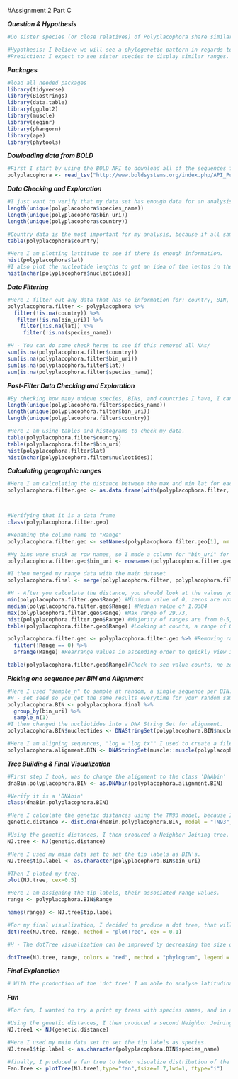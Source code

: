 #Assignment 2 Part C

___Question & Hypothesis___

```r
#Do sister species (or close relatives) of Polyplacophora share similar geographic (latitudinal) ranges?

#Hypothesis: I believe we will see a phylogenetic pattern in regards to latitudinal range. 
#Prediction: I expect to see sister species to display similar ranges.
```

___Packages___

```r
#load all needed packages
library(tidyverse)
library(Biostrings)
library(data.table)
library(ggplot2)
library(muscle)
library(seqinr)
library(phangorn)
library(ape)
library(phytools)
```

___Dowloading data from BOLD___

```r
#First I start by using the BOLD API to download all of the sequences for Polyplacophora, and select a portion of the available colums to ensure my work is not messy with unescesary data.
polyplacophora <- read_tsv("http://www.boldsystems.org/index.php/API_Public/combined?taxon=polyplacophora&format=tsv")[, c("processid", "recordID", "bin_uri", "order_name", "family_name", "genus_name", "species_name", "lat", "lon", "nucleotides", "markercode", "country")]
```

___Data Checking and Exploration___

```r
#I just want to verify that my data set has enough data for an analysis.
length(unique(polyplacophora$species_name))
length(unique(polyplacophora$bin_uri))
length(unique(polyplacophora$country))

#Country data is the most important for my analysis, because if all samples were from one location, we would have a poor quality data set in regards to latitude.
table(polyplacophora$country)

#Here I am plotting lattitude to see if there is enough information.
hist(polyplacophora$lat)
#I also plot the nucleotide lengths to get an idea of the lenths in the data set.
hist(nchar(polyplacophora$nucleotides))
```

___Data Filtering___

```r
#Here I filter out any data that has no information for: country, BIN, Latitude, and Species.
polyplacophora.filter <- polyplacophora %>%
  filter(!is.na(country)) %>%
   filter(!is.na(bin_uri)) %>%
    filter(!is.na(lat)) %>%
     filter(!is.na(species_name))

#H - You can do some check heres to see if this removed all NAs/
sum(is.na(polyplacophora.filter$country))
sum(is.na(polyplacophora.filter$bin_uri))
sum(is.na(polyplacophora.filter$lat))
sum(is.na(polyplacophora.filter$species_name))
```

___Post-Filter Data Checking and Exploration___

```r
#By checking how many unique species, BINs, and countries I have, I can make sure the data set is still of apropriate size.
length(unique(polyplacophora.filter$species_name))
length(unique(polyplacophora.filter$bin_uri))
length(unique(polyplacophora.filter$country))

#Here I am using tables and histograms to check my data.
table(polyplacophora.filter$country)
table(polyplacophora.filter$bin_uri)
hist(polyplacophora.filter$lat)
hist(nchar(polyplacophora.filter$nucleotides))

```

___Calculating geographic ranges___

```r
#Here I am calculating the distance between the max and min lat for each bin. therefore this can act as a "maximum latitudinal range" to use in analysis
polyplacophora.filter.geo <- as.data.frame(with(polyplacophora.filter, tapply(lat, list(bin_uri), function(x) max(x)-min(x))))



#Verifying that it is a data frame
class(polyplacophora.filter.geo)

#Renaming the column name to "Range"
polyplacophora.filter.geo <- setNames(polyplacophora.filter.geo[1], nm = "Range")

#My bins were stuck as row names, so I made a column for "bin_uri" for merging with the main dataset
polyplacophora.filter.geo$bin_uri <- rownames(polyplacophora.filter.geo)

#I then merged my range data with the main dataset
polyplacophora.final <- merge(polyplacophora.filter, polyplacophora.filter.geo, by = "bin_uri")

#H - After you calculate the distance, you should look at the values you obtained for maximum latiudinal range. You mainly want samples that have a range greater than 0 as this would indicate that there was a difference in the maximum and minimum range collected for that sample.
min(polyplacophora.filter.geo$Range) #Minimum value of 0, zeros are not what you want as this means
median(polyplacophora.filter.geo$Range) #Median value of 1.0384
max(polyplacophora.filter.geo$Range) #Max range of 29.73,
hist(polyplacophora.filter.geo$Range) #Majority of ranges are from 0-5, lets look at that further
table(polyplacophora.filter.geo$Range) #Looking at counts, a range of 0 is found 27 times, 

polyplacophora.filter.geo <- polyplacophora.filter.geo %>% #Removing ranges with values of 0, this will allow for your samples chosen to have range values of greater than 0, which will be more useful in comparison in your dot tree
  filter(!Range == 0) %>%
  arrange(Range) #Rearrange values in ascending order to quickly view if any zeros remain

table(polyplacophora.filter.geo$Range)#Check to see value counts, no zeros remain which is what we want
```

___Picking one sequence per BIN and Alignment___

```r
#Here I used "sample_n" to sample at random, a single sequence per BIN.
#H - set seed so you get the same results everytime for your random sampling so that your graphs 
polyplacophora.BIN <- polyplacophora.final %>%
  group_by(bin_uri) %>%
  sample_n(1)
#I then changed the nucliotides into a DNA String Set for alignment.
polyplacophora.BIN$nucleotides <- DNAStringSet(polyplacophora.BIN$nucleotides)

#Here I am aligning sequences, "log = "log.tx"" I used to create a file to check my alignment, and "verbose = TRUE" was used to print out all the process details on the log file.
polyplacophora.alignment.BIN <- DNAStringSet(muscle::muscle(polyplacophora.BIN$nucleotides, log = "log.tx", verbose = TRUE))
```

___Tree Building & Final Visualization___

```r
#First step I took, was to change the alignment to the class 'DNAbin'
dnaBin.polyplacophora.BIN <- as.DNAbin(polyplacophora.alignment.BIN)

#Verify it is a 'DNAbin'
class(dnaBin.polyplacophora.BIN)

#Here I calculate the genetic distances using the TN93 model, because I dont want to assume that the base frequencies are equal, and I want the model to assume rate differences differently for transversions/transitions. I want it as a matrix, and I want samples with missing data (although there should be none) to be deleted (pairwise.deletion = TRUE).
genetic.distance <- dist.dna(dnaBin.polyplacophora.BIN, model = "TN93", as.matrix = TRUE, pairwise.deletion = TRUE)

#Using the genetic distances, I then produced a Neighbor Joining tree.
NJ.tree <- NJ(genetic.distance)

#Here I used my main data set to set the tip labels as BIN's.
NJ.tree$tip.label <- as.character(polyplacophora.BIN$bin_uri)

#Then I ploted my tree.
plot(NJ.tree, cex=0.5)

#Here I am assigning the tip labels, their associated range values.
range <- polyplacophora.BIN$Range

names(range) <- NJ.tree$tip.label

#For my final visualization, I decided to produce a dot tree, that will show the distributions of ranges phylogenetically.
dotTree(NJ.tree, range, method = "plotTree", cex = 0.1)

#H - The dotTree visualization can be improved by decreasing the size of the BIN names as it is unreadable with all the BIN names piled on top of one another. Colour was changed to red to be more easily visible, legend length was increased as it was not previously viewable, and the plotting method was changed to phylogram from plotTree as it looks better visually when all the names and dots are aligned together.

dotTree(NJ.tree, range, colors = "red", method = "phylogram", legend = TRUE, length = 9, fsize = 0.45, ftype = "i", cex = 0.45)
```
___Final Explanation___

```r
# With the production of the 'dot tree' I am able to analyse latitudinal rages phylogenetically. as can be seen on  the figure legend, the larger the blue dot, the larger that BIN's latitudinal range is. I hypothesised that range would show a pattern with phylogeny, and predicted that BINs with larger ranges would be more closely related. what I determined however, was that sister species do not necesarily share similar latitudinal ranges. certain clades on the tree do seem to have relatively similar sized blue dots, but what is interesting is that the largest ranges on the tree are quite distant from each other. this could potentially mean seperate instances of evolution in range size. For furthur studies, I would plan to statistically examine my data, while correcting for phylogeny.
```


___Fun___

```r
#For fun, I wanted to try a print my trees with species names, and in a more visually apealling format.

#Using the genetic distances, I then produced a second Neighbor Joining tree.
NJ.tree1 <- NJ(genetic.distance)

#Here I used my main data set to set the tip labels as species.
NJ.tree1$tip.label <- as.character(polyplacophora.BIN$species_name)

#finally, I produced a fan tree to beter visualize distribution of the species.
Fan.Tree <- plotTree(NJ.tree1,type="fan",fsize=0.7,lwd=1, ftype="i")
```

